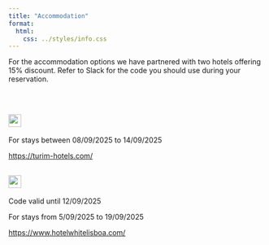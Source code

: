 ```yaml
---
title: "Accommodation"
format:
  html:
    css: ../styles/info.css
---
```


For the accommodation options we have partnered with two hotels offering 15% discount. Refer to Slack for the code you should use during your reservation.

<br/>

## <img style="height: calc(1.29rem + 0.48vw)" src="https://www.hotelwhitelisboa.com/wp-content/uploads/sites/190/2024/12/horizontal-logo-200x50.png"/>

For stays between 08/09/2025 to 14/09/2025


[https://turim-hotels.com/](https://turim-hotels.com/){target="_blank"}



## <img style="height: calc(1.29rem + 0.48vw)" src="https://turim-hotels.com/wp-content/uploads/Turim-Hotels-Gold.png"/>

Code valid until 12/09/2025 


For stays from 5/09/2025 to 19/09/2025


[https://www.hotelwhitelisboa.com/](https://www.hotelwhitelisboa.com/){target="_blank"}